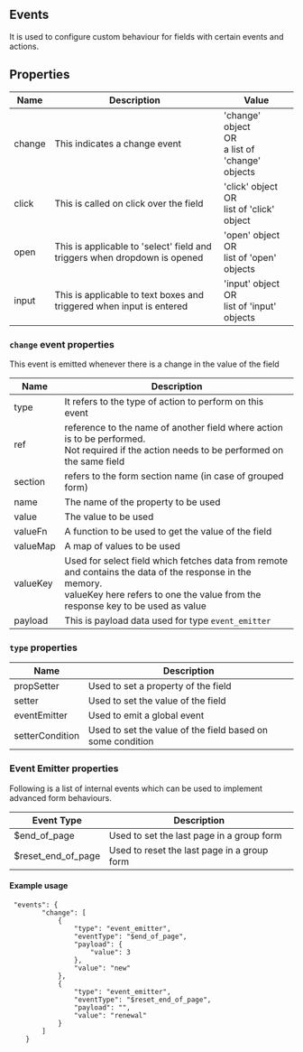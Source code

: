 ## Events

It is used to configure custom behaviour for fields with certain events and actions.

## Properties

| Name   | Description                                                               | Value                                                     |
| ------ | ------------------------------------------------------------------------- | --------------------------------------------------------- |
| change | This indicates a change event                                             | 'change' object <br/> OR <br/> a list of 'change' objects |
| click  | This is called on click over the field                                    | 'click' object <br/> OR <br/> list of 'click' object      |
| open   | This is applicable to 'select' field and triggers when dropdown is opened | 'open' object <br/> OR <br/> list of 'open' objects       |
| input  | This is applicable to text boxes and triggered when input is entered      | 'input' object <br/> OR <br/> list of 'input' objects     |

### `change` event properties

This event is emitted whenever there is a change in the value of the field

| Name     | Description                                                                                                                                                                                    |
| -------- | ---------------------------------------------------------------------------------------------------------------------------------------------------------------------------------------------- |
| type     | It refers to the type of action to perform on this event                                                                                                                                       |
| ref      | reference to the name of another field where action is to be performed. <br/>Not required if the action needs to be performed on the same field                                                |
| section  | refers to the form section name (in case of grouped form)                                                                                                                                      |
| name     | The name of the property to be used                                                                                                                                                            |
| value    | The value to be used                                                                                                                                                                           |
| valueFn  | A function to be used to get the value of the field                                                                                                                                            |
| valueMap | A map of values to be used                                                                                                                                                                     |
| valueKey | Used for select field which fetches data from remote and contains the data of the response in the memory.<br/> valueKey here refers to one the value from the response key to be used as value |
| payload  | This is payload data used for type `event_emitter`                                                                                                                                             |

### `type` properties

| Name            | Description                                                |
| --------------- | ---------------------------------------------------------- |
| propSetter      | Used to set a property of the field                        |
| setter          | Used to set the value of the field                         |
| eventEmitter    | Used to emit a global event                                |
| setterCondition | Used to set the value of the field based on some condition |


### Event Emitter properties

Following is a list of internal events which can be used to implement advanced form behaviours.

| Event Type            | Description                                          |
| --------------- | ---------------------------------------------------------- |
| $end_of_page      | Used to set the last page in a group form                |
| $reset_end_of_page | Used to reset the last page in a group form             |

#### Example usage

```
 "events": {
        "change": [
            {
                "type": "event_emitter",
                "eventType": "$end_of_page",
                "payload": {
                    "value": 3
                },
                "value": "new"
            },
            {
                "type": "event_emitter",
                "eventType": "$reset_end_of_page",
                "payload": "",
                "value": "renewal"
            }
        ]
    }
```


